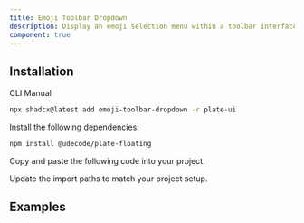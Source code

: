 ```yaml
---
title: Emoji Toolbar Dropdown
description: Display an emoji selection menu within a toolbar interface.
component: true
---
```


## Installation

<Tabs defaultValue="cli">

<TabsList>
<TabsTrigger value="cli">CLI</TabsTrigger>
<TabsTrigger value="manual">Manual</TabsTrigger>
</TabsList>
<TabsContent value="cli">

```bash
npx shadcx@latest add emoji-toolbar-dropdown -r plate-ui
```

</TabsContent>

<TabsContent value="manual">

<Steps>

<Step>

Install the following dependencies:

```bash
npm install @udecode/plate-floating
```

</Step>

<Step>

Copy and paste the following code into your project.

</Step>

<ComponentSource name="emoji-toolbar-dropdown" src="src/registry/default/plate-ui/emoji-toolbar-dropdown.tsx" />

<Step>

Update the import paths to match your project setup.

</Step>

</Steps>

</TabsContent>

</Tabs>

## Examples

<ComponentPreview name="playground-demo" id="emoji" />

<ComponentSource name="emoji-dropdown-menu" />

